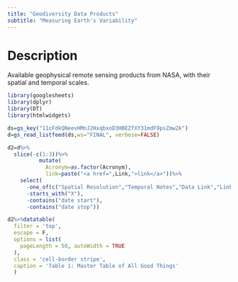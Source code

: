 ```yaml
---
title: "Geodiversity Data Products"
subtitle: "Measuring Earth's Variability"
---
```


# Description
Available geophysical remote sensing products from NASA, with their spatial and temporal scales. 


```r
library(googlesheets)
library(dplyr)
library(DT)
library(htmlwidgets)

ds=gs_key("11cFdkQNeevHMnJ2HxqbxoD3HBEZfXY31mdF9psZmw2k")
d=gs_read_listfeed(ds,ws="FINAL", verbose=FALSE)

d2=d%>%
  slice(-c(1:3))%>%
          mutate(
            Acronym=as.factor(Acronym),
            link=paste("<a href=",Link,">link</a>"))%>%
    select(
      -one_of(c("Spatial Resolution","Temporal Notes","Data Link","Link","Lithosphere")),
      -starts_with("X"),
      -contains("date start"),
      -contains("date stop"))

d2%>%datatable(
  filter = 'top', 
  escape = F,
  options = list(
    pageLength = 50, autoWidth = TRUE
  ),
  class = 'cell-border stripe',
  caption = 'Table 1: Master Table of All Good Things'
  )
```

